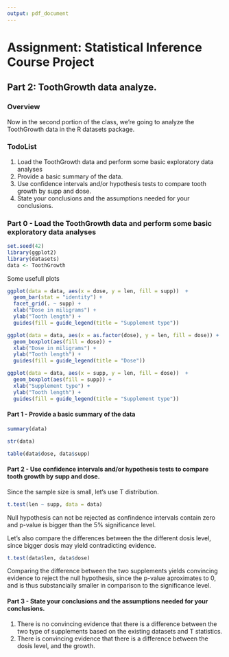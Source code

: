 ```yaml
---
output: pdf_document
---
```

Assignment: Statistical Inference Course Project
==========================================

## Part 2: ToothGrowth data analyze.

### Overview  

Now in the second portion of the class, we're going to analyze the ToothGrowth data in the R datasets package.

### TodoList

1. Load the ToothGrowth data and perform some basic exploratory data analyses
2. Provide a basic summary of the data.
3. Use confidence intervals and/or hypothesis tests to compare tooth growth by supp and dose. 
4. State your conclusions and the assumptions needed for your conclusions.

### Part 0 - Load the ToothGrowth data and perform some basic exploratory data analyses

```r
set.seed(42)
library(ggplot2)
library(datasets)
data <- ToothGrowth
```

Some usefull plots

```r
ggplot(data = data, aes(x = dose, y = len, fill = supp))  +
  geom_bar(stat = "identity") +
  facet_grid(. ~ supp) +
  xlab("Dose in miligrams") +
  ylab("Tooth length") +
  guides(fill = guide_legend(title = "Supplement type"))
```

```r
ggplot(data = data, aes(x = as.factor(dose), y = len, fill = dose)) +
  geom_boxplot(aes(fill = dose)) +
  xlab("Dose in miligrams") +
  ylab("Tooth length") +
  guides(fill = guide_legend(title = "Dose"))
```

```r
ggplot(data = data, aes(x = supp, y = len, fill = dose))  +
  geom_boxplot(aes(fill = supp)) +
  xlab("Supplement type") +
  ylab("Tooth length") +
  guides(fill = guide_legend(title = "Supplement type"))
```

#### Part 1 - Provide a basic summary of the data

```r
summary(data)
```  

```r
str(data)
```  

```r
table(data$dose, data$supp)
```  



#### Part 2 - Use confidence intervals and/or hypothesis tests to compare tooth growth by supp and dose.

Since the sample size is small, let's use T distribution.

```r
t.test(len ~ supp, data = data)
```  

Null hypothesis can not be rejected as confindence intervals contain zero and p-value is bigger than the 5% significance level.


Let's also compare the differences between the the different dosis level, since bigger dosis may yield contradicting evidence.

```r
t.test(data$len, data$dose)
```  

Comparing the difference between the two supplements yields convincing evidence to reject the null hypothesis, since the p-value aproximates to 0, and is thus substancially smaller in comparison to the significance level.

#### Part 3 - State your conclusions and the assumptions needed for your conclusions.

1. There is no convincing evidence that there is a difference between the two type of supplements based on the existing datasets and T statistics.
2. There is convincing evidence that there is a difference between the dosis level, and the growth.
